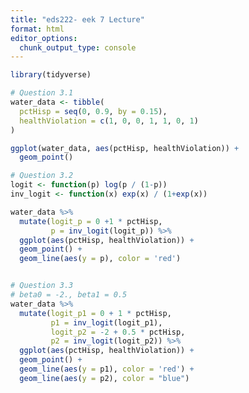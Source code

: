 ```yaml
---
title: "eds222- eek 7 Lecture"
format: html
editor_options: 
  chunk_output_type: console
---
```

```r
library(tidyverse)
```

```r
# Question 3.1
water_data <- tibble(
  pctHisp = seq(0, 0.9, by = 0.15),
  healthViolation = c(1, 0, 0, 1, 1, 0, 1)
)

ggplot(water_data, aes(pctHisp, healthViolation)) +
  geom_point()
```

```r
# Question 3.2
logit <- function(p) log(p / (1-p))
inv_logit <- function(x) exp(x) / (1+exp(x))

water_data %>% 
  mutate(logit_p = 0 +1 * pctHisp,
         p = inv_logit(logit_p)) %>% 
  ggplot(aes(pctHisp, healthViolation)) +
  geom_point() +
  geom_line(aes(y = p), color = 'red')


# Question 3.3
# beta0 = -2., beta1 = 0.5
water_data %>% 
  mutate(logit_p1 = 0 + 1 * pctHisp,
         p1 = inv_logit(logit_p1),
         logit_p2 = -2 + 0.5 * pctHisp,
         p2 = inv_logit(logit_p2)) %>% 
  ggplot(aes(pctHisp, healthViolation)) +
  geom_point() +
  geom_line(aes(y = p1), color = 'red') +
  geom_line(aes(y = p2), color = "blue")
```

